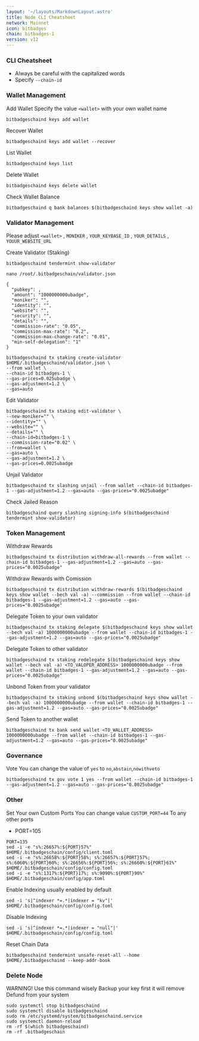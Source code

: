 ```yaml
---
layout: '~/layouts/MarkdownLayout.astro'
title: Node CLI Cheatsheet
network: Mainnet
icon: bitbadges
chain: bitbadges-1
version: v12
---
```


### CLI Cheatsheet

- Always be careful with the capitalized words
- Specify `--chain-id`

### Wallet Management

Add Wallet
Specify the value `<wallet>` with your own wallet name

```
bitbadgeschaind keys add wallet
```

Recover Wallet
```
bitbadgeschaind keys add wallet --recover
```

List Wallet
```
bitbadgeschaind keys list
```

Delete Wallet
```
bitbadgeschaind keys delete wallet
```

Check Wallet Balance
```
bitbadgeschaind q bank balances $(bitbadgeschaind keys show wallet -a)
```

### Validator Management

Please adjust `<wallet>` , `MONIKER` , `YOUR_KEYBASE_ID` , `YOUR_DETAILS` , `YOUUR_WEBSITE_URL`

Create Validator (Staking)
```
bitbadgeschaind tendermint show-validator
```
```
nano /root/.bitbadgeschain/validator.json
```
```
{
  "pubkey": ,
  "amount": "1000000000ubadge",
  "moniker": "",
  "identity": "",
  "website": "",
  "security": "",
  "details": "",
  "commission-rate": "0.05",
  "commission-max-rate": "0.2",
  "commission-max-change-rate": "0.01",
  "min-self-delegation": "1"
}
```
```
bitbadgeschaind tx staking create-validator $HOME/.bitbadgeschaind/validator.json \
--from wallet \
--chain-id bitbadges-1 \
--gas-prices=0.025ubadge \
--gas-adjustment=1.2 \
--gas=auto
```


Edit Validator
```
bitbadgeschaind tx staking edit-validator \
--new-moniker="" \
--identity="" \
--website="" \
--details="" \
--chain-id=bitbadges-1 \
--commission-rate="0.02" \
--from=wallet \
--gas=auto \
--gas-adjustment=1.2 \
--gas-prices=0.0025ubadge
```

Unjail Validator
```
bitbadgeschaind tx slashing unjail --from wallet --chain-id bitbadges-1 --gas-adjustment=1.2 --gas=auto --gas-prices="0.0025ubadge"
```

Check Jailed Reason
```
bitbadgeschaind query slashing signing-info $(bitbadgeschaind tendermint show-validator)
```

### Token Management

Withdraw Rewards
```
bitbadgeschaind tx distribution withdraw-all-rewards --from wallet --chain-id bitbadges-1 --gas-adjustment=1.2 --gas=auto --gas-prices="0.0025ubadge"
```

Withdraw Rewards with Comission
```
bitbadgeschaind tx distribution withdraw-rewards $(bitbadgeschaind keys show wallet --bech val -a) --commission --from wallet --chain-id bitbadges-1 --gas-adjustment=1.2 --gas=auto --gas-prices="0.0025ubadge"
```

Delegate Token to your own validator
```
bitbadgeschaind tx staking delegate $(bitbadgeschaind keys show wallet --bech val -a) 1000000000ubadge --from wallet --chain-id bitbadges-1 --gas-adjustment=1.2 --gas=auto --gas-prices="0.0025ubadge"
```

Delegate Token to other validator
```
bitbadgeschaind tx staking redelegate $(bitbadgeschaind keys show wallet --bech val -a) <TO_VALOPER_ADDRESS> 1000000000ubadge --from wallet --chain-id bitbadges-1 --gas-adjustment=1.2 --gas=auto --gas-prices="0.0025ubadge"
```

Unbond Token from your validator
```
bitbadgeschaind tx staking unbond $(bitbadgeschaind keys show wallet --bech val -a) 1000000000ubadge --from wallet --chain-id bitbadges-1 --gas-adjustment=1.2 --gas=auto --gas-prices="0.0025ubadge"
```

Send Token to another wallet
```
bitbadgeschaind tx bank send wallet <TO_WALLET_ADDRESS> 1000000000ubadge --from wallet --chain-id bitbadges-1 --gas-adjustment=1.2 --gas=auto --gas-prices="0.0025ubadge"
```

### Governance 

Vote
You can change the value of `yes` to `no`,`abstain`,`nowithveto`

```
bitbadgeschaind tx gov vote 1 yes --from wallet --chain-id bitbadges-1 --gas-adjustment=1.2 --gas=auto --gas-prices="0.0025ubadge"
```

### Other

Set Your own Custom Ports
You can change value `CUSTOM_PORT=44` To any other ports

- PORT=105
```  
PORT=135
sed -i -e "s%:26657%:${PORT}57%" $HOME/.bitbadgeschain/config/client.toml
sed -i -e "s%:26658%:${PORT}58%; s%:26657%:${PORT}57%; s%:6060%:${PORT}60%; s%:26656%:${PORT}56%; s%:26660%:${PORT}61%" $HOME/.bitbadgeschain/config/config.toml
sed -i -e "s%:1317%:${PORT}17%; s%:9090%:${PORT}90%" $HOME/.bitbadgeschain/config/app.toml
```

Enable Indexing usually enabled by default
```
sed -i 's|^indexer *=.*|indexer = "kv"|' $HOME/.bitbadgeschain/config/config.toml
```

Disable Indexing
```
sed -i 's|^indexer *=.*|indexer = "null"|' $HOME/.bitbadgeschain/config/config.toml
```

Reset Chain Data
```
bitbadgeschaind tendermint unsafe-reset-all --home $HOME/.bitbadgeschaind --keep-addr-book
```

### Delete Node

WARNING! Use this command wisely 
Backup your key first it will remove Defund from your system

```
sudo systemctl stop bitbadgeschaind
sudo systemctl disable bitbadgeschaind
sudo rm /etc/systemd/system/bitbadgeschaind.service
sudo systemctl daemon-reload
rm -rf $(which bitbadgeschaind)
rm -rf .bitbadgeschain
```
